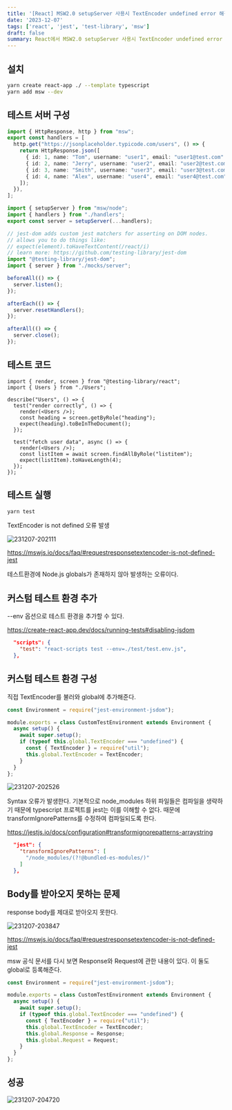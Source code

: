 ```yaml
---
title: '[React] MSW2.0 setupServer 사용시 TextEncoder undefined error 해결하기'
date: '2023-12-07'
tags: ['react', 'jest', 'test-library', 'msw']
draft: false
summary: React에서 MSW2.0 setupServer 사용시 TextEncoder undefined error 해결하기
---
```


## 설치

```sh
yarn create react-app ./ --template typescript
yarn add msw --dev
```

## 테스트 서버 구성

```typescript:/src/mocks/handlers.ts
import { HttpResponse, http } from "msw";
export const handlers = [
  http.get("https://jsonplaceholder.typicode.com/users", () => {
    return HttpResponse.json([
      { id: 1, name: "Tom", username: "user1", email: "user1@test.com" },
      { id: 2, name: "Jerry", username: "user2", email: "user2@test.com" },
      { id: 3, name: "Smith", username: "user3", email: "user3@test.com" },
      { id: 4, name: "Alex", username: "user4", email: "user4@test.com" },
    ]);
  }),
];
```

```typescript:/src/mocks/server.ts
import { setupServer } from "msw/node";
import { handlers } from "./handlers";
export const server = setupServer(...handlers);
```

```typescript:/src/setupTests.ts
// jest-dom adds custom jest matchers for asserting on DOM nodes.
// allows you to do things like:
// expect(element).toHaveTextContent(/react/i)
// learn more: https://github.com/testing-library/jest-dom
import "@testing-library/jest-dom";
import { server } from "./mocks/server";

beforeAll(() => {
  server.listen();
});

afterEach(() => {
  server.resetHandlers();
});

afterAll(() => {
  server.close();
});
```

## 테스트 코드

```typescript:/src/components/user/Users.test.tsx
import { render, screen } from "@testing-library/react";
import { Users } from "./Users";

describe("Users", () => {
  test("render correctly", () => {
    render(<Users />);
    const heading = screen.getByRole("heading");
    expect(heading).toBeInTheDocument();
  });

  test("fetch user data", async () => {
    render(<Users />);
    const listItem = await screen.findAllByRole("listitem");
    expect(listItem).toHaveLength(4);
  });
});

```

## 테스트 실행

```sh
yarn test
```

TextEncoder is not defined 오류 발생

![231207-202111](/static/images/textencoder-undefined/231207-202111.png)

https://mswjs.io/docs/faq/#requestresponsetextencoder-is-not-defined-jest

테스트환경에 Node.js globals가 존재하지 않아 발생하는 오류이다.

## 커스텀 테스트 환경 추가

--env 옵션으로 테스트 환경을 추가할 수 있다.

https://create-react-app.dev/docs/running-tests#disabling-jsdom

```json:package.json
  "scripts": {
    "test": "react-scripts test --env=./test/test.env.js",
  },
```

## 커스텀 테스트 환경 구성

직접 TextEncoder를 불러와 global에 추가해준다.

```javascript:/test/test.env.js
const Environment = require("jest-environment-jsdom");

module.exports = class CustomTestEnvironment extends Environment {
  async setup() {
    await super.setup();
    if (typeof this.global.TextEncoder === "undefined") {
      const { TextEncoder } = require("util");
      this.global.TextEncoder = TextEncoder;
    }
  }
};
```

![231207-202526](/static/images/textencoder-undefined/231207-202526.png)

Syntax 오류가 발생한다. 기본적으로 node_modules 하위 파일들은 컴파일을 생략하기 때문에 typescript 프로젝트를 jest는 이를 이해할 수 없다.
때문에 transformIgnorePatterns를 수정하여 컴파일되도록 한다.

https://jestjs.io/docs/configuration#transformignorepatterns-arraystring

```json:package.json
  "jest": {
    "transformIgnorePatterns": [
      "/node_modules/(?!@bundled-es-modules/)"
    ]
  },
```

## Body를 받아오지 못하는 문제

response body를 제대로 받아오지 못한다.

![231207-203847](/static/images/textencoder-undefined/231207-203847.png)

https://mswjs.io/docs/faq/#requestresponsetextencoder-is-not-defined-jest

msw 공식 문서를 다시 보면 Response와 Request에 관한 내용이 있다.
이 둘도 global로 등록해준다.

```javascript:test.env.js
const Environment = require("jest-environment-jsdom");

module.exports = class CustomTestEnvironment extends Environment {
  async setup() {
    await super.setup();
    if (typeof this.global.TextEncoder === "undefined") {
      const { TextEncoder } = require("util");
      this.global.TextEncoder = TextEncoder;
      this.global.Response = Response;
      this.global.Request = Request;
    }
  }
};
```

## 성공

![231207-204720](/static/images/textencoder-undefined/231207-204720.png)
